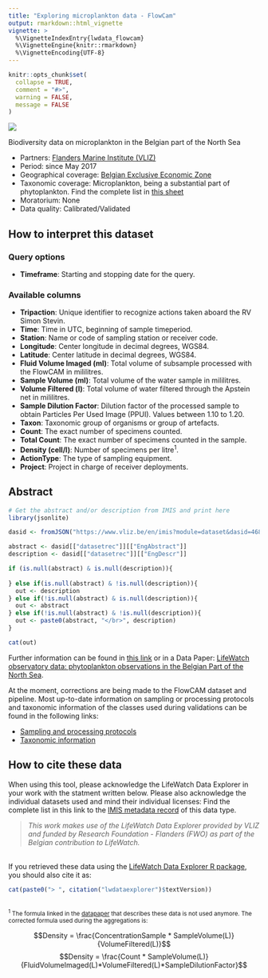 ```yaml
---
title: "Exploring microplankton data - FlowCam"
output: rmarkdown::html_vignette
vignette: >
  %\VignetteIndexEntry{lwdata_flowcam}
  %\VignetteEngine{knitr::rmarkdown}
  %\VignetteEncoding{UTF-8}
---
```


```r
knitr::opts_chunk$set(
  collapse = TRUE,
  comment = "#>",
  warning = FALSE,
  message = FALSE
)
```

<!-- Insert image -->
<img src="119577_flowcam-results.jpg" class="rightimg"  />

<!-- Describe datatype in one or two sentences. -->
Biodiversity data on microplankton in the Belgian part of the North Sea

- Partners: [Flanders Marine Institute (VLIZ)](https://www.vliz.be/en/imis?module=institute&insid=36)
- Period: since May 2017
- Geographical coverage: [Belgian Exclusive Economic Zone](https://www.marineregions.org/gazetteer.php?p=details&id=3293)
- Taxonomic coverage: Microplankton, being a substantial part of phytoplankton. Find the complete list in [this sheet](https://lifewatch.be/sites/lifewatch.be/files/public/metadata_taxonomy.pdf)
- Moratorium: None
- Data quality: Calibrated/Validated
 
## How to interpret this dataset
 
### Query options
* **Timeframe**: Starting and stopping date for the query.
 
### Available columns
* **Tripaction**: Unique identifier to recognize actions taken aboard the RV Simon Stevin.
* **Time**: Time in UTC, beginning of sample timeperiod.
* **Station**: Name or code of sampling station or receiver code.
* **Longitude**: Center longitude in decimal degrees, WGS84.
* **Latitude**: Center latitude in decimal degrees, WGS84.
* **Fluid Volume Imaged (ml)**: Total volume of subsample processed with the FlowCAM in mililitres.
* **Sample Volume (ml)**: Total volume of the water sample in mililitres.
* **Volume Filtered (l)**: Total volume of water filtered through the Apstein net in mililitres.
* **Sample Dilution Factor**: Dilution factor of the processed sample to obtain Particles Per Used Image (PPUI). Values between 1.10 to 1.20. 
* **Taxon**: Taxonomic group of organisms or group of artefacts.
* **Count**: The exact number of specimens counted.
* **Total Count**: The exact number of specimens counted in the sample.
* **Density (cell/l)**: Number of specimens per litre<sup>1</sup>.
* **ActionType**: The type of sampling equipment.
* **Project**: Project in charge of receiver deployments.


## Abstract

```r
# Get the abstract and/or description from IMIS and print here
library(jsonlite)

dasid <- fromJSON("https://www.vliz.be/en/imis?module=dataset&dasid=4688&show=json")

abstract <- dasid[["datasetrec"]][["EngAbstract"]]
description <- dasid[["datasetrec"]][["EngDescr"]]

if (is.null(abstract) & is.null(description)){
  
} else if(is.null(abstract) & !is.null(description)){
  out <- description
} else if(!is.null(abstract) & is.null(description)){
  out <- abstract
} else if(!is.null(abstract) & !is.null(description)){
  out <- paste0(abstract, "</br>", description)
}

cat(out)
```

Further information can be found in [this link](https://lifewatch.be/en/flowcam) or in a Data Paper: [LifeWatch observatory data: phytoplankton observations in the Belgian Part of the North Sea](https://bdj.pensoft.net/article/57236/).

At the moment, corrections are being made to the FlowCAM dataset and pipeline. Most up-to-date information on sampling or processing protocols and taxonomic information of the classes used during validations can be found in the following links:

* [Sampling and processing protocols](https://lifewatch.be/sites/lifewatch.be/files/public/metadata_sampling_processing.pdf)
* [Taxonomic information](https://lifewatch.be/sites/lifewatch.be/files/public/metadata_taxonomy.pdf)


## How to cite these data

When using this tool, please acknowledge the LifeWatch Data Explorer in your work with the statment written below. Please also acknowledge the individual datasets used and mind their individual licenses: Find the complete list in this link to the [IMIS metadata record](https://doi.org/10.14284/330) of this data type.

> _This work makes use of the LifeWatch Data Explorer provided by VLIZ and funded by Research Foundation - Flanders (FWO) as part of the Belgian contribution to LifeWatch._

</br>
If you retrieved these data using the [LifeWatch Data Explorer R package](https://github.com/lifewatch/lwdataexplorer/), you should also cite it as: 

```r
cat(paste0("> ", citation("lwdataexplorer")$textVersion))
```


</br>
<small><sup>1</sup> The formula linked in the [datapaper](https://bdj.pensoft.net/article/57236/) that describes these data is not used anymore. The corrected formula used during the aggregations is:</small></br>

$$Density = \frac{ConcentrationSample * SampleVolume(L)}{VolumeFiltered(L)}$$
$$Density = \frac{Count * SampleVolume(L)}{FluidVolumeImaged(L)*VolumeFiltered(L)*SampleDilutionFactor}$$

